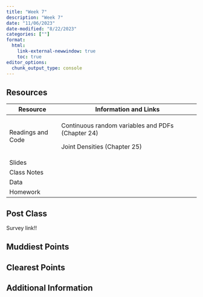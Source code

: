```yaml
---
title: "Week 7"
description: "Week 7"
date: "11/06/2023"
date-modified: "8/22/2023"
categories: [""]
format: 
  html:
    link-external-newwindow: true
    toc: true
editor_options: 
  chunk_output_type: console
---
```


## Resources

+-------------------+---------------------------------------------------+
| Resource          | Information and Links                             |
+===================+===================================================+
| Readings and Code | Continuous random variables and PDFs (Chapter 24) |
|                   |                                                   |
|                   | Joint Densities (Chapter 25)                      |
+-------------------+---------------------------------------------------+
| Slides            |                                                   |
+-------------------+---------------------------------------------------+
| Class Notes       |                                                   |
+-------------------+---------------------------------------------------+
| Data              |                                                   |
+-------------------+---------------------------------------------------+
| Homework          |                                                   |
+-------------------+---------------------------------------------------+

## Post Class

Survey link!!

## Muddiest Points

## Clearest Points

## Additional Information
